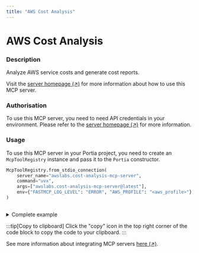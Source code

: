 ```yaml
---
title: "AWS Cost Analysis"
---
```

<!-- WARNING: This file is auto-generated by generate_tool_docs.py. Do not edit manually. -->


# AWS Cost Analysis

### Description

Analyze AWS service costs and generate cost reports.

Visit the [server homepage (↗)](https://github.com/awslabs/mcp/tree/HEAD/src/cost-analysis-mcp-server) for more information about how to use this MCP server.

### Authorisation

To use this MCP server, you need to need API credentials in your environment. Please refer to the [server homepage (↗)](https://github.com/awslabs/mcp/tree/HEAD/src/cost-analysis-mcp-server) for more information.

### Usage

To use this MCP server in your Portia project, you need to create an `McpToolRegistry` instance and pass it to the `Portia` constructor.

```python
McpToolRegistry.from_stdio_connection(
    server_name="awslabs.cost-analysis-mcp-server",
    command="uvx",
    args=["awslabs.cost-analysis-mcp-server@latest"],
    env={"FASTMCP_LOG_LEVEL": "ERROR", "AWS_PROFILE": "<aws_profile>"},
)
                    
```

<details>
<summary>Complete example</summary>

Equip your `Portia` instance with the tools from the MCP server, in addition to the default tools from the `DefaultToolRegistry`:

```python
from portia import DefaultToolRegistry, McpToolRegistry, Portia, Config

config = Config.from_default()
tool_registry = DefaultToolRegistry(config) +  McpToolRegistry.from_stdio_connection(
    server_name="awslabs.cost-analysis-mcp-server",
    command="uvx",
    args=["awslabs.cost-analysis-mcp-server@latest"],
    env={"FASTMCP_LOG_LEVEL": "ERROR", "AWS_PROFILE": "<aws_profile>"},
)
                    

portia = Portia(config=config, tools=tool_registry)
```

</details>

:::tip[Copy to clipboard]
Click the "copy" icon in the top right corner of the code block to copy the code to your clipboard.
:::

See more information about integrating MCP servers [here (↗)](/mcp-servers).

